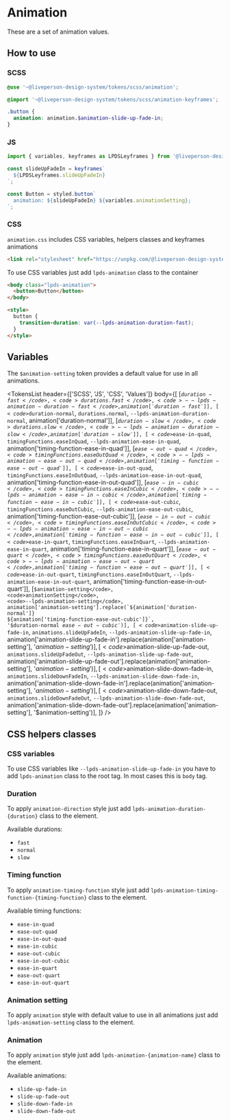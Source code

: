 


<Meta title="Tokens/Animation" />

# Animation

These are a set of animation values.

## How to use

### SCSS

```scss
@use '~@liveperson-design-system/tokens/scss/animation';

@import '~@liveperson-design-system/tokens/scss/animation-keyframes';

.button {
  animation: animation.$animation-slide-up-fade-in;
}
```

### JS

```js
import { variables, keyframes as LPDSLeyframes } from '@liveperson-design-system/tokens/scss/animation';

const slideUpFadeIn = keyframes`
  ${LPDSLeyframes.slideUpFadeIn}
`;

const Button = styled.button`
  animation: ${slideUpFadeIn} ${variables.animationSetting};
`;
```

### CSS

`animation.css` includes CSS variables, helpers classes and keyframes animations

```html
<link rel="stylesheet" href="https://unpkg.com/@liveperson-design-system/tokens/css/animation.css">
```

To use CSS variables just add `lpds-animation` class to the container

```html
<body class="lpds-animation">
  <button>Button</button>
</body>

<style>
  button {
    transition-duration: var(--lpds-animation-duration-fast);
  }
</style>
```

## Variables

The `$animation-setting` token provides a default value for use in all animations.

<TokensList
  header={['SCSS', 'JS', 'CSS', 'Values']}
  body={[
    [<code>$duration-fast</code>, <code>durations.fast</code>, <code>--lpds-animation-duration-fast</code>, animation['duration-fast']],
    [<code>$duration-normal</code>, <code>durations.normal</code>, <code>--lpds-animation-duration-normal</code>, animation['duration-normal']],
    [<code>$duration-slow</code>, <code>durations.slow</code>, <code>--lpds-animation-duration-slow</code>, animation['duration-slow']],
    [<code>$ease-in-quad</code>, <code>timingFunctions.easeInQuad</code>, <code>--lpds-animation-ease-in-quad</code>, animation['timing-function-ease-in-quad']],
    [<code>$ease-out-quad</code>, <code>timingFunctions.easeOutQuad</code>, <code>--lpds-animation-ease-out-quad</code>, animation['timing-function-ease-out-quad']],
    [<code>$ease-in-out-quad</code>, <code>timingFunctions.easeInOutQuad</code>, <code>--lpds-animation-ease-in-out-quad</code>, animation['timing-function-ease-in-out-quad']],
    [<code>$ease-in-cubic</code>, <code>timingFunctions.easeInCubic</code>, <code>--lpds-animation-ease-in-cubic</code>, animation['timing-function-ease-in-cubic']],
    [<code>$ease-out-cubic</code>, <code>timingFunctions.easeOutCubic</code>, <code>--lpds-animation-ease-out-cubic</code>, animation['timing-function-ease-out-cubic']],
    [<code>$ease-in-out-cubic</code>, <code>timingFunctions.easeInOutCubic</code>, <code>--lpds-animation-ease-in-out-cubic</code>, animation['timing-function-ease-in-out-cubic']],
    [<code>$ease-in-quart</code>, <code>timingFunctions.easeInQuart</code>, <code>--lpds-animation-ease-in-quart</code>, animation['timing-function-ease-in-quart']],
    [<code>$ease-out-quart</code>, <code>timingFunctions.easeOutQuart</code>, <code>--lpds-animation-ease-out-quart</code>, animation['timing-function-ease-out-quart']],
    [<code>$ease-in-out-quart</code>, <code>timingFunctions.easeInOutQuart</code>, <code>--lpds-animation-ease-in-out-quart</code>, animation['timing-function-ease-in-out-quart']],
    [<code>$animation-setting</code>, <code>animationSetting</code>, <code>--lpds-animation-setting</code>, animation['animation-setting'].replace(`${animation['duration-normal']} ${animation['timing-function-ease-out-cubic']}`, '$duration-normal $ease-out-cubic')],
    [<code>$animation-slide-up-fade-in</code>, <code>animations.slideUpFadeIn</code>, <code>--lpds-animation-slide-up-fade-in</code>, animation['animation-slide-up-fade-in'].replace(animation['animation-setting'], '$animation-setting')],
    [<code>$animation-slide-up-fade-out</code>, <code>animations.slideUpFadeOut</code>, <code>--lpds-animation-slide-up-fade-out</code>, animation['animation-slide-up-fade-out'].replace(animation['animation-setting'], '$animation-setting')],
    [<code>$animation-slide-down-fade-in</code>, <code>animations.slideDownFadeIn</code>, <code>--lpds-animation-slide-down-fade-in</code>, animation['animation-slide-down-fade-in'].replace(animation['animation-setting'], '$animation-setting')],
    [<code>$animation-slide-down-fade-out</code>, <code>animations.slideDownFadeOut</code>, <code>--lpds-animation-slide-down-fade-out</code>, animation['animation-slide-down-fade-out'].replace(animation['animation-setting'], '$animation-setting')],
  ]}
/>

## CSS helpers classes

### CSS variables

To use CSS variables like `--lpds-animation-slide-up-fade-in` you have to add `lpds-animation` class to the root tag.
In most cases this is `body` tag.

### Duration

To apply `animation-direction` style just add `lpds-animation-duration-{duration}` class to the element.

Available durations:

- `fast`
- `normal`
- `slow`

### Timing function

To apply `animation-timing-function` style just add `lpds-animation-timing-function-{timing-function}` class to the element.

Available timing functions:

- `ease-in-quad`
- `ease-out-quad`
- `ease-in-out-quad`
- `ease-in-cubic`
- `ease-out-cubic`
- `ease-in-out-cubic`
- `ease-in-quart`
- `ease-out-quart`
- `ease-in-out-quart`

### Animation setting

To apply `animation` style with default value to use in all animations just add `lpds-animation-setting` class to the element.

### Animation

To apply `animation` style just add `lpds-animation-{animation-name}` class to the element.

Available animations:

- `slide-up-fade-in`
- `slide-up-fade-out`
- `slide-down-fade-in`
- `slide-down-fade-out`
